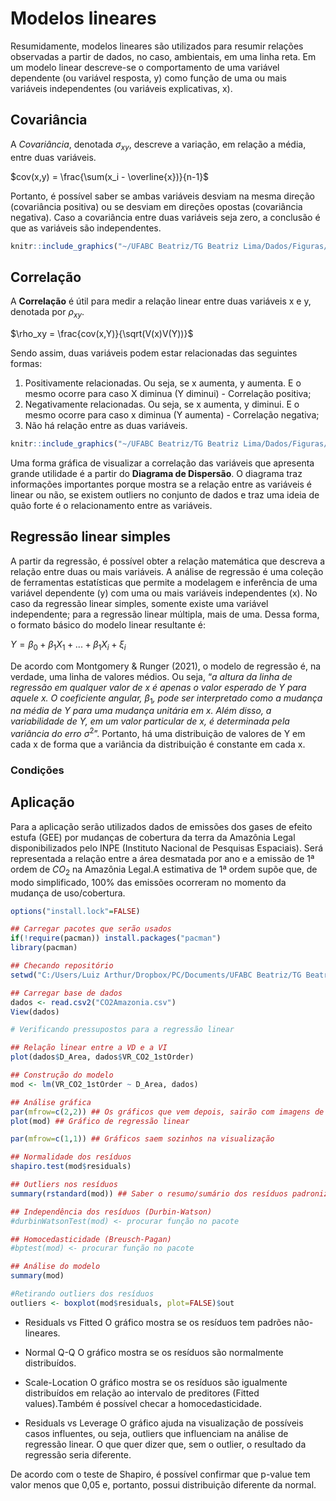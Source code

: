 # Modelos lineares

Resumidamente, modelos lineares são utilizados para resumir relações observadas a partir de dados, no caso, ambientais, em uma linha reta. Em um modelo linear descreve-se o comportamento de uma variável dependente (ou variável resposta, y) como função de uma ou mais variáveis independentes (ou variáveis explicativas, x). 

## Covariância
A *Covariância*, denotada $\sigma_{xy}$, descreve a variação, em relação a média, entre duas variáveis. 

$cov(x,y) = \frac{\sum(x_i - \overline{x})}{n-1}$

Portanto, é possível saber se ambas variáveis desviam na mesma direção (covariância positiva) ou se desviam em direções opostas (covariância negativa). Caso a covariância entre duas variáveis seja zero, a conclusão é que as variáveis são independentes. 

```r

knitr::include_graphics("~/UFABC Beatriz/TG Beatriz Lima/Dados/Figuras/Covariancia.png")

```

## Correlação

A **Correlação** é útil para medir a relação linear entre duas variáveis x e y, denotada por $\rho_{xy}$.

$\rho_xy = \frac{cov(x,Y)}{\sqrt(V(x)V(Y))}$

Sendo assim, duas variáveis podem estar relacionadas das seguintes formas:

  1. Positivamente relacionadas. Ou seja, se x aumenta, y aumenta. E o mesmo ocorre para caso X diminua (Y diminui) -  Correlação positiva;
  2. Negativamente relacionadas. Ou seja, se x aumenta, y diminui. E o mesmo ocorre para caso x diminua (Y aumenta) - Correlação negativa;
  3. Não há relação entre as duas variáveis.

```r

knitr::include_graphics("~/UFABC Beatriz/TG Beatriz Lima/Dados/Figuras/Correlação.jpg")

```

Uma forma gráfica de visualizar a correlação das variáveis que apresenta grande utilidade é a partir do **Diagrama de Dispersão**. O diagrama traz informações importantes porque mostra se a relação entre as variáveis é linear ou não, se existem outliers no conjunto de dados e traz uma ideia de quão forte é o relacionamento entre as variáveis.


## Regressão linear simples

A partir da regressão, é possível obter a relação matemática que descreva a relação entre duas ou mais variáveis. A análise de regressão é uma coleção de ferramentas estatísticas que permite a modelagem e inferência de uma variável dependente (y) com uma ou mais variáveis independentes (x). No caso da regressão linear simples, somente existe uma variável independente; para a regressão linear múltipla, mais de uma. Dessa forma, o formato básico do modelo linear resultante é:

$Y = \beta_0 + \beta_1X_1 + ... +\beta_1X_i + \xi_i$
                          
De acordo com Montgomery & Runger (2021), o modelo de regressão é, na verdade, uma linha de valores médios. Ou seja, "*a altura da linha de regressão em qualquer valor de x é apenas o valor esperado de Y para aquele x. O coeficiente angular,* $\beta_1$*, pode ser interpretado como a mudança na média de Y para uma mudança unitária em x. Além disso, a variabilidade de Y, em um valor particular de x, é determinada pela variância do erro* $\sigma^2$". Portanto, há uma distribuição de valores de Y em cada x de forma que a variância da distribuição é constante em cada x.

### Condições

## Aplicação {-}

Para a aplicação serão utilizados dados de emissões dos gases de efeito estufa (GEE) por mudanças de cobertura da terra da Amazônia Legal disponibilizados pelo INPE (Instituto Nacional de Pesquisas Espaciais). Será representada a relação entre a área desmatada por ano e a emissão de 1ª ordem de $CO_2$ na Amazônia Legal.A estimativa de 1ª ordem supõe que, de modo simplificado, 100% das emissões ocorreram no momento da mudança de uso/cobertura.


```r
options("install.lock"=FALSE)

## Carregar pacotes que serão usados
if(!require(pacman)) install.packages("pacman")
library(pacman)

## Checando repositório
setwd("C:/Users/Luiz Arthur/Dropbox/PC/Documents/UFABC Beatriz/TG Beatriz Lima/Dados")

## Carregar base de dados
dados <- read.csv2("CO2Amazonia.csv")
View(dados)

# Verificando pressupostos para a regressão linear

## Relação linear entre a VD e a VI
plot(dados$D_Area, dados$VR_CO2_1stOrder)

## Construção do modelo
mod <- lm(VR_CO2_1stOrder ~ D_Area, dados)

## Análise gráfica
par(mfrow=c(2,2)) ## Os gráficos que vem depois, sairão com imagens de 2 linhas e 2 colunas
plot(mod) ## Gráfico de regressão linear

par(mfrow=c(1,1)) ## Gráficos saem sozinhos na visualização

## Normalidade dos resíduos
shapiro.test(mod$residuals)

## Outliers nos resíduos
summary(rstandard(mod)) ## Saber o resumo/sumário dos resíduos padronizados

## Independência dos resíduos (Durbin-Watson) 
#durbinWatsonTest(mod) <- procurar função no pacote

## Homocedasticidade (Breusch-Pagan)
#bptest(mod) <- procurar função no pacote

## Análise do modelo
summary(mod)

#Retirando outliers dos resíduos
outliers <- boxplot(mod$residuals, plot=FALSE)$out

```

 - Residuals vs Fitted
  O gráfico mostra se os resíduos tem padrões não-lineares.
 
 - Normal Q-Q
  O gráfico mostra se os resíduos são normalmente distribuídos.
  
 - Scale-Location
  O gráfico mostra se os resíduos são igualmente distribuídos em relação ao intervalo de preditores (Fitted values).Também é possível checar a homocedasticidade.
  
 - Residuals vs Leverage
  O gráfico ajuda na visualização de possíveis casos influentes, ou seja, outliers que influenciam na análise de regressão linear. O que quer dizer que, sem o outlier, o resultado da regressão seria diferente. 

De acordo com o teste de Shapiro, é possível confirmar que p-value tem valor menos que 0,05 e, portanto, possui distribuição diferente da normal.



